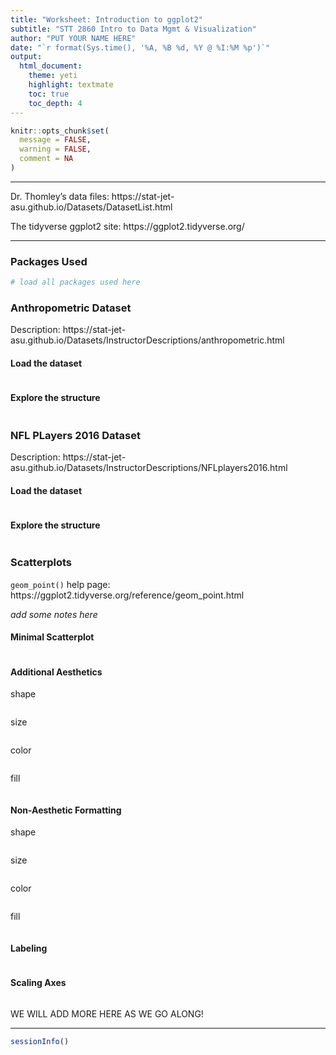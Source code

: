 ```yaml
---
title: "Worksheet: Introduction to ggplot2"
subtitle: "STT 2860 Intro to Data Mgmt & Visualization" 
author: "PUT YOUR NAME HERE"
date: "`r format(Sys.time(), '%A, %B %d, %Y @ %I:%M %p')`"
output: 
  html_document: 
    theme: yeti
    highlight: textmate
    toc: true
    toc_depth: 4 
---
```


```r
knitr::opts_chunk$set(
  message = FALSE,
  warning = FALSE,
  comment = NA
)
```

***

Dr. Thomley's data files: https://stat-jet-asu.github.io/Datasets/DatasetList.html

The tidyverse ggplot2 site: https://ggplot2.tidyverse.org/

***

### Packages Used

```r
# load all packages used here

```


### Anthropometric Dataset

Description: https://stat-jet-asu.github.io/Datasets/InstructorDescriptions/anthropometric.html 

#### Load the dataset

```r

```

#### Explore the structure

```r

```


### NFL PLayers 2016 Dataset

Description: https://stat-jet-asu.github.io/Datasets/InstructorDescriptions/NFLplayers2016.html

#### Load the dataset

```r

```

#### Explore the structure

```r

```


### Scatterplots

`geom_point()` help page: https://ggplot2.tidyverse.org/reference/geom_point.html

*add some notes here*

#### Minimal Scatterplot

```r

```

#### Additional Aesthetics

shape

```r

```

size

```r

```

color

```r

```

fill

```r

```

#### Non-Aesthetic Formatting

shape

```r

```

size

```r

```

color

```r

```

fill

```r

```

#### Labeling

```r

```

#### Scaling Axes

```r

```

WE WILL ADD MORE HERE AS WE GO ALONG!


***
```r
sessionInfo()
```


